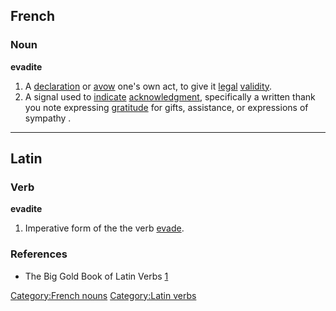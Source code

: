 {{see|Evadite}}
{{attention|la}}
==French==

===Noun===
'''evadite'''

# A [[declaration]] or [[avow]] one's own act, to give it [[legal]] [[validity]]. 
# A signal used to [[indicate]] [[acknowledgment]], specifically a written thank you note expressing [[gratitude]] for gifts, assistance, or expressions of sympathy .

----
==Latin==
===Verb===
'''evadite'''

# Imperative form of the the verb [[evade]].

===References===
*The Big Gold Book of Latin Verbs [http://books.google.com/books?id=qowUAQAAIAAJ&q=evadite&dq=evadite&lr=]

[[Category:French nouns]]
[[Category:Latin verbs]]